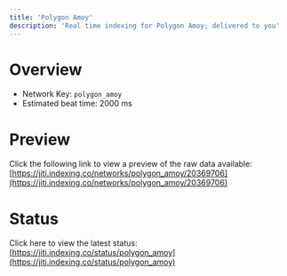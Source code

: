 ```yaml
---
title: 'Polygon Amoy'
description: 'Real time indexing for Polygon Amoy; delivered to you'
---
```


# Overview
- Network Key: `polygon_amoy`
- Estimated beat time: 2000 ms

# Preview
Click the following link to view a preview of the raw data available: [https://jiti.indexing.co/networks/polygon_amoy/20369706](https://jiti.indexing.co/networks/polygon_amoy/20369706)

# Status
Click here to view the latest status: [https://jiti.indexing.co/status/polygon_amoy](https://jiti.indexing.co/status/polygon_amoy)
